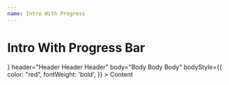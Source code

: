 ```yaml
---
name: Intro With Progress
---
```



# Intro With Progress Bar

<Playground>
    <IntroWithProgress
        zIndex={2000}
        color="red"
        progress={15}
        logo={<IntroGifLogo src="https://media0.giphy.com/media/l3vR16pONsV8cKkWk/giphy.gif" />}
        header="Header Header Header"
        body="Body Body Body"
        bodyStyle={{
            color: "red",
            fontWeight: 'bold',
        }}
    >
        Content
    </IntroWithProgress>
</Playground>
